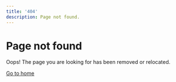 ```yaml
---
title: '404'
description: Page not found.
---
```


# Page not found

Oops! The page you are looking for has been removed or relocated.

[Go to home](/)
